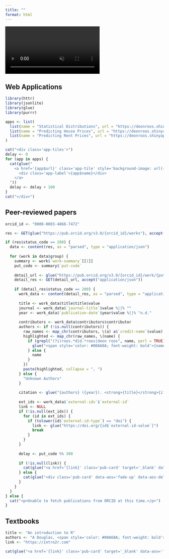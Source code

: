 ```yaml
---
title: ""
format: html
---
```


<!-- Video Background -->
<video autoplay muted loop playsinline id="bg-video">
  <source src="media/mu_wave.mp4" type="video/mp4">
</video>

<!-- AOS library for scroll animations -->
<link href="https://cdn.jsdelivr.net/npm/aos@2.3.4/dist/aos.css" rel="stylesheet">
<script src="https://cdn.jsdelivr.net/npm/aos@2.3.4/dist/aos.js"></script>
<script>
  AOS.init({
    once: true, // fade in only once
    duration: 600 // speed of animation in ms
  });
</script>

## Web Applications

```r
library(httr)
library(jsonlite)
library(glue)
library(purrr)

apps <- list(
  list(name = "Statistical Distributions", url = "https://deonroos.shinyapps.io/Distributions/", image = "media/distributions.png"),
  list(name = "Predicting House Prices", url = "https://deonroos.shinyapps.io/Aberdeen_House_Prices/", image = "media/house_price.png"),
  list(name = "Predicting Rent Prices", url = "https://deonroos.shinyapps.io/BI3010_Rent/", image = "media/rent.png")
)

cat("<div class='app-tiles'>")
delay <- 0
for (app in apps) {
  cat(glue("
    <a href='{app$url}' class='app-tile' style='background-image: url({app$image});' data-aos='fade-up' data-aos-delay='{delay}' target='_blank'>
      <div class='app-label'>{app$name}</div>
    </a>
  "))
  delay <- delay + 100
}
cat("</div>")
```

## Peer-reviewed papers

```r
orcid_id <- "0000-0003-4866-7472"

res <- GET(glue("https://pub.orcid.org/v3.0/{orcid_id}/works"), accept("application/json"))

if (res$status_code == 200) {
  data <- content(res, as = "parsed", type = "application/json")
  
  for (work in data$group) {
    summary <- work$`work-summary`[[1]]
    put_code <- summary$`put-code`
    
    detail_url <- glue("https://pub.orcid.org/v3.0/{orcid_id}/work/{put_code}")
    detail_res <- GET(detail_url, accept("application/json"))
    
    if (detail_res$status_code == 200) {
      work_data <- content(detail_res, as = "parsed", type = "application/json")
      
      title <- work_data$title$title$value
      journal <- work_data$`journal-title`$value %||% ""
      year <- work_data$`publication-date`$year$value %||% "n.d."
      
      contributors <- work_data$contributors$contributor
      authors <- if (!is.null(contributors)) {
        raw_names <- map_chr(contributors, \(a) a$`credit-name`$value)
        highlighted <- map_chr(raw_names, \(name) {
          if (grepl("(?i)roos.*d|d.*roos|deon roos", name, perl = TRUE)) {
            glue("<span style='color: #00A68A; font-weight: bold'>{name}</span>")
          } else {
            name
          }
        })
        paste(highlighted, collapse = ", ")
      } else {
        "Unknown Authors"
      }
      
      citation <- glue("{authors} ({year}). <strong>{title}</strong>{if (journal != '') glue(', <em>{journal}</em>')}.")
      
      ext_ids <- work_data$`external-ids`$`external-id`
      link <- NULL
      if (!is.null(ext_ids)) {
        for (id in ext_ids) {
          if (tolower(id$`external-id-type`) == "doi") {
            link <- glue("https://doi.org/{id$`external-id-value`}")
            break
          }
        }
      }
      
      delay <- put_code %% 300
      
      if (!is.null(link)) {
        cat(glue("<a href='{link}' class='pub-card' target='_blank' data-aos='fade-up' data-aos-delay='{delay}'>{citation}</a>\n"))
      } else {
        cat(glue("<div class='pub-card' data-aos='fade-up' data-aos-delay='{delay}'>{citation}</div>\n"))
      }
    }
  }
} else {
  cat("<p>Unable to fetch publications from ORCID at this time.</p>")
}
```

## Textbooks

```r
title <- "An introduction to R"
authors <- "A Douglas, <span style='color: #00A68A; font-weight: bold'>D Roos</span>, F Mancini, A Couto, D Lusseau"
link <- "https://intro2r.com"

cat(glue("<a href='{link}' class='pub-card' target='_blank' data-aos='fade-up' data-aos-delay='100'>{authors}. <strong>{title}</strong>.</a>"))
```
